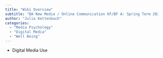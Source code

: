 ```yaml
---
title: "Wiki Overview"
subtitle: "BA New Media / Online Communication KF/BF A: Spring Term 2023"
author: "Julia Kettenbach"
categories:
  - "Media Psychology"
  - "Digital Media"
  - "Well Being"
---
```


- Digital Media Use
